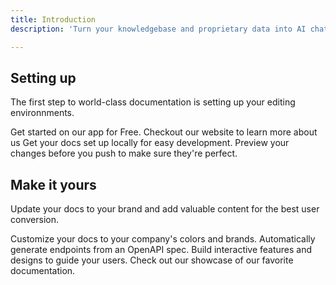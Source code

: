 ```yaml
---
title: Introduction
description: 'Turn your knowledgebase and proprietary data into AI chat.. in 2 minutes'

---
```


## Setting up

The first step to world-class documentation is setting up your editing environnments.

<CardGroup cols={2}>
  <Card
    title="Access Fini AI"
    icon="pen-to-square"
    href="https://app.usefini.com"
  >
    Get started on our app for Free.
  </Card>
  <Card
    title="Website"
    icon="image"
    href="https://askfini.com"
  >
    Checkout our website to learn more about us
  </Card>
</CardGroup>


<CardGroup cols={2}>
  <Card
    title="Edit Your Docs"
    icon="pen-to-square"
    href="https://mintlify.com/docs/quickstart"
  >
    Get your docs set up locally for easy development.
  </Card>
  <Card
    title="Preview Changes"
    icon="image"
    href="https://mintlify.com/docs/development"
  >
    Preview your changes before you push to make sure they're perfect.
  </Card>
</CardGroup>

## Make it yours

Update your docs to your brand and add valuable content for the best user conversion.

<CardGroup cols={2}>
  <Card
    title="Customize Style"
    icon="palette"
    href="https://mintlify.com/docs/settings/global"
  >
    Customize your docs to your company's colors and brands.
  </Card>
  <Card
    title="Reference APIs"
    icon="code"
    href="https://mintlify.com/docs/api-playground/openapi"
  >
    Automatically generate endpoints from an OpenAPI spec.
  </Card>
  <Card
    title="Add Components"
    icon="screwdriver-wrench"
    href="https://mintlify.com/docs/components/accordion"
  >
    Build interactive features and designs to guide your users.
  </Card>
  <Card
    title="Get Inspiration"
    icon="stars"
    href="https://mintlify.com/showcase"
  >
    Check out our showcase of our favorite documentation.
  </Card>
</CardGroup>
